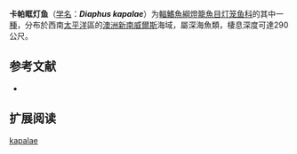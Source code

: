 {{Speciesbox
| name = 卡帕眶灯鱼
| status = NE
| status_system = IUCN3.1
| image = 
| genus = Diaphus
| species = kapalae
| authority = Nafpaktitis, Robertson & Paxton, 1995
| synonyms = 
}}

'''卡帕眶灯鱼'''（[[学名|学名]]：'''''Diaphus kapalae'''''）为[[輻鰭魚綱|輻鰭魚綱]][[燈籠魚目|燈籠魚目]][[灯笼鱼科|灯笼鱼科]]的其中一[[種|種]]，分布於西南[[太平洋|太平洋]]區的[[澳洲|澳洲]][[新南威爾斯|新南威爾斯]]海域，屬深海魚類，棲息深度可達290公尺。

== 参考文献 ==
{{refbegin}}
*{{FishBase_species|genus=Diaphus|species=kapalae|year=2012|month=1}}
{{refend}}

==扩展阅读==
{{refbegin}}
{{Wikispecies-inline|Diaphus kapalae|卡帕眶灯鱼}}
{{refend}}
{{Taxonbar|from=Q585229}}

[[Category:眶灯鱼属|kapalae]]


{{灯笼鱼目小作品}}